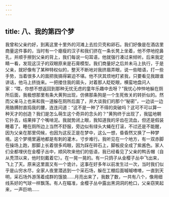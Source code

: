 ```yaml
---
---
---
```

title: 八、我的第四个梦
---



我曾和父亲约好，到离这里十里外的河滩上去捡贝壳和卵石。我们好像是在酒店里商量这件事的，当时有一个瘪瘦的汉子和我们挤在一条长凳上坐着，他不停地挖鼻孔，并顺手擦到父亲的背上，我们每说一句耳语，他就强行凑过来倾听。后来我定睛一看，发现这汉子的双眼原来是石膏模型。我们商量好之后并未马上执行，于是父亲，就好像有了某种特权似的，整天不断地对我挤眉弄眼，说一些暗语，打一些手势，当着很多人的面把我搞得窘迫不堪。他不厌其烦地盯紧我，只要看见我跟谁讲话，他马上挤拢来。一把搂住我的肩头，对着那人眨眨眼，横蛮地盘问人家：“喂，你想不想返回到那种无忧无虑的童年乐趣中去呀？”我忧心忡忡地躲在厕所后面，我极想那里有条大黄狗出现，仿佛那条狗是一个生死攸关的转折似的。然而父亲马上也来和我一道躲在厕所后面了，并大谈我们的那个“秘密”，一边谈一边用胳膊肘直捣我的腰，连连问道：“这不是一种了不得的突破吗？这可不可以算一种天才的创造？我们是怎么萌生这个奇异的念头的？”黄狗终于出现了，我猛地朝它扑去，结果摔了个嘴啃泥。我就势闭上眼，我知道我的牙齿在流血，但还是假装睡着了。睡在厕所边上当然不舒服，旁边似有绿头大蝇在打滚，不过还是不能醒，因为父亲在那里伺候，也因为这反正是在梦中，这么一想，昏昏然又换了一种梦境。这个梦境里遍地都是有刺的灌木，寸步难行。我听见在一个地方，有一双赤脚在操场上跑，那脚上长着很多鸡眼，因为踩在碎石上，脚板皮全成了紫酱色。家人们全都埋伏在金樱子丛中，顺风吹来他们的低语，我已经看见了父亲的鸭舌帽（自从秃顶以来，他时刻戴着它）。在一晃一晃的。有一只鸽子从金樱子丛中飞出来，飞上了天。原来这里面又有一个诡计。这事在好多年以前发生过一次，当时我们似乎是山穷水尽，全家人夜里潜逃到一个采石场，躲在工棚后面嘁嘁喳喳，一直到天明，采石场外游荡着成群的饿狼……月亮出来了，我数了数，一共有八个，像用细线系好的气球一样飘荡。有人在瞄准，金樱子丛中露出黑洞洞的枪口，父亲窃笑起来，一声巨响……